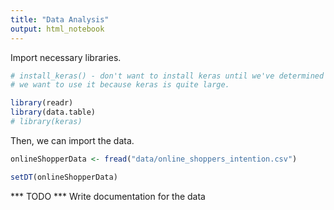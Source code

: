 ```yaml
---
title: "Data Analysis"
output: html_notebook
---
```


Import necessary libraries.

```r

# install_keras() - don't want to install keras until we've determined
# we want to use it because keras is quite large.

library(readr)
library(data.table)
# library(keras)


```

Then, we can import the data.

```r
onlineShopperData <- fread("data/online_shoppers_intention.csv")
```



```r
setDT(onlineShopperData)
```



*** TODO *** Write documentation for the data

